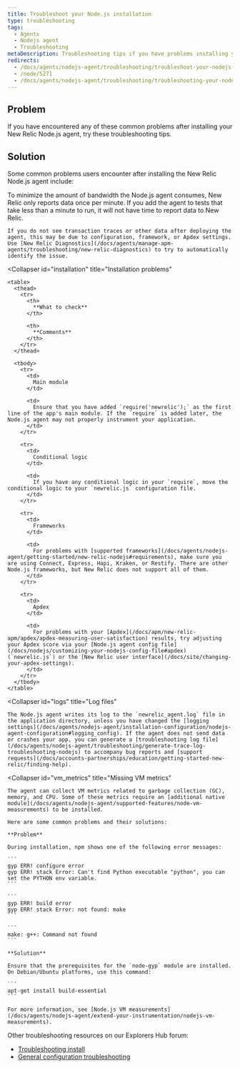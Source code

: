 ```yaml
---
title: Troubleshoot your Node.js installation
type: troubleshooting
tags:
  - Agents
  - Nodejs agent
  - Troubleshooting
metaDescription: Troubleshooting tips if you have problems installing your New Relic Node.js agent.
redirects:
  - /docs/agents/nodejs-agent/troubleshooting/troubleshoot-your-nodejs-installation
  - /node/5271
  - /docs/agents/nodejs-agent/troubleshooting/troubleshooting-your-nodejs-installation
---
```


## Problem

If you have encountered any of these common problems after installing your New Relic Node.js agent, try these troubleshooting tips.

## Solution

Some common problems users encounter after installing the New Relic Node.js agent include:

<CollapserGroup>
  <Collapser
    id="no_data"
    title="Not seeing data"
  >
    To minimize the amount of bandwidth the Node.js agent consumes, New Relic only reports data once per minute. If you add the agent to tests that take less than a minute to run, it will not have time to report data to New Relic.

    If you do not see transaction traces or other data after deploying the agent, this may be due to configuration, framework, or Apdex settings. Use [New Relic Diagnostics](/docs/agents/manage-apm-agents/troubleshooting/new-relic-diagnostics) to try to automatically identify the issue.
  </Collapser>

  <Collapser
    id="installation"
    title="Installation problems"
  >
    <table>
      <thead>
        <tr>
          <th>
            **What to check**
          </th>

          <th>
            **Comments**
          </th>
        </tr>
      </thead>

      <tbody>
        <tr>
          <td>
            Main module
          </td>

          <td>
            Ensure that you have added `require('newrelic');` as the first line of the app's main module. If the `require` is added later, the Node.js agent may not properly instrument your application.
          </td>
        </tr>

        <tr>
          <td>
            Conditional logic
          </td>

          <td>
            If you have any conditional logic in your `require`, move the conditional logic to your `newrelic.js` configuration file.
          </td>
        </tr>

        <tr>
          <td>
            Frameworks
          </td>

          <td>
            For problems with [supported frameworks](/docs/agents/nodejs-agent/getting-started/new-relic-nodejs#requirements), make sure you are using Connect, Express, Hapi, Kraken, or Restify. There are other Node.js frameworks, but New Relic does not support all of them.
          </td>
        </tr>

        <tr>
          <td>
            Apdex
          </td>

          <td>
            For problems with your [Apdex](/docs/apm/new-relic-apm/apdex/apdex-measuring-user-satisfaction) results, try adjusting your Apdex score via your [Node.js agent config file](/docs/nodejs/customizing-your-nodejs-config-file#apdex) (`newrelic.js`) or the [New Relic user interface](/docs/site/changing-your-apdex-settings).
          </td>
        </tr>
      </tbody>
    </table>
  </Collapser>

  <Collapser
    id="logs"
    title="Log files"
  >
    The Node.js agent writes its log to the `newrelic_agent.log` file in the application directory, unless you have changed the [logging settings](/docs/agents/nodejs-agent/installation-configuration/nodejs-agent-configuration#logging_config). If the agent does not send data or crashes your app, you can generate a [troubleshooting log file](/docs/agents/nodejs-agent/troubleshooting/generate-trace-log-troubleshooting-nodejs) to accompany bug reports and [support requests](/docs/accounts-partnerships/education/getting-started-new-relic/finding-help).
  </Collapser>

  <Collapser
    id="vm_metrics"
    title="Missing VM metrics"
  >
    The agent can collect VM metrics related to garbage collection (GC), memory, and CPU. Some of these metrics require an [additional native module](/docs/agents/nodejs-agent/supported-features/node-vm-measurements) to be installed.

    Here are some common problems and their solutions:

    **Problem**

    During installation, npm shows one of the following error messages:

    ```
    gyp ERR! configure error
    gyp ERR! stack Error: Can't find Python executable "python", you can set the PYTHON env variable.
    ```

    ```
    gyp ERR! build error
    gyp ERR! stack Error: not found: make
    ```

    ```
    make: g++: Command not found
    ```

    **Solution**

    Ensure that the prerequisites for the `node-gyp` module are installed. On Debian/Ubuntu platforms, use this command:

    ```
    apt-get install build-essential
    ```

    For more information, see [Node.js VM measurements](/docs/agents/nodejs-agent/extend-your-instrumentation/nodejs-vm-measurements).
  </Collapser>
</CollapserGroup>

Other troubleshooting resources on our Explorers Hub forum:

* [Troubleshooting install](https://discuss.newrelic.com/t/node-js-troubleshooting-framework-install/108682)
* [General configuration troubleshooting](https://discuss.newrelic.com/t/node-js-troubleshooting-framework-configuration/119977)
